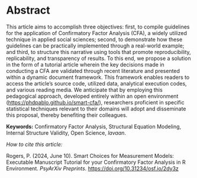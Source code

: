 # Abstract {.unnumbered .unlisted}

This article aims to accomplish three objectives: first, to compile guidelines for the application of Confirmatory Factor Analysis (CFA), a widely utilized technique in applied social sciences; second, to demonstrate how these guidelines can be practically implemented through a real-world example; and third, to structure this narrative using tools that promote reproducibility, replicability, and transparency of results. To this end, we propose a solution in the form of a tutorial article wherein the key decisions made in conducting a CFA are validated through recent literature and presented within a dynamic document framework. This framework enables readers to access the article's source code, utilized data, analytical execution codes, and various reading media. We anticipate that by employing this pedagogical approach, developed entirely within an open environment ([https://phdpablo.github.io/smart-cfa/](https://github.com/phdpablo/smart-cfa/)), researchers proficient in specific statistical techniques relevant to their domains will adopt and disseminate this proposal, thereby benefiting their colleagues.

**Keywords:** Confirmatory Factor Analysis, Structural Equation Modeling, Internal Structure Validity, Open Science, *lavaan*.

*How to cite this article:*

Rogers, P. (2024, June 10). Smart Choices for Measurement Models: Executable Manuscript Tutorial for your Confirmatory Factor Analysis in R Environment. *PsyArXiv Preprints.* <https://doi.org/10.31234/osf.io/2dy3z>
